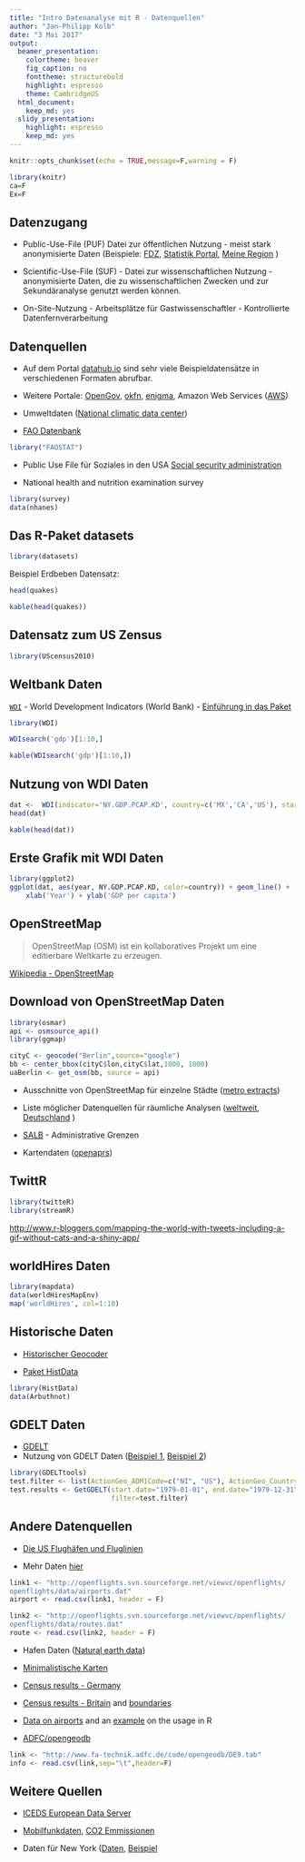 ```yaml
---
title: "Intro Datenanalyse mit R - Datenquellen"
author: "Jan-Philipp Kolb"
date: "3 Mai 2017"
output:
  beamer_presentation:
    colortheme: beaver
    fig_caption: no
    fonttheme: structurebold
    highlight: espresso
    theme: CambridgeUS
  html_document:
    keep_md: yes
  slidy_presentation:
    highlight: espresso
    keep_md: yes
---
```




```r
knitr::opts_chunk$set(echo = TRUE,message=F,warning = F)
```


```r
library(knitr)
ca=F
Ex=F
```


## Datenzugang

- Public-Use-File (PUF) Datei zur öffentlichen Nutzung - meist stark anonymisierte Daten
(Beispiele: [FDZ](www.forschungsdatenzentrum.de), [Statistik Portal](www.statistik-portal.de), [Meine Region](www.infothek.statistik.rlp.de/lis/MeineRegion/index.asp) )

- Scientific-Use-File (SUF) - Datei zur wissenschaftlichen Nutzung - anonymisierte Daten, die zu wissenschaftlichen Zwecken und zur Sekundäranalyse genutzt werden können. 
 
- On-Site-Nutzung - Arbeitsplätze für Gastwissenschaftler - Kontrollierte Datenfernverarbeitung


## Datenquellen

- Auf dem Portal [datahub.io](http://datahub.io/) sind sehr viele Beispieldatensätze in verschiedenen Formaten abrufbar. 

- Weitere Portale: [OpenGov](http://ropengov.github.io/projects/), [okfn](http://data.okfn.org/), [enigma](https://app.enigma.io/table/org.worldbank.hnp.data), 
Amazon Web Services ([AWS](http://aws.amazon.com/de/public-data-sets/))


- Umweltdaten ([National climatic data center](http://www.ncdc.noaa.gov/ibtracs/index.php?name=ibtracs-data))


- [FAO Datenbank](http://cran.r-project.org/web/packages/FAOSTAT/index.html)

```r
library("FAOSTAT")
```

- Public Use File für Soziales in den USA [Social security administration ](http://www.ssa.gov/policy/docs/data/index.html)

- National health and nutrition examination survey

```r
library(survey)
data(nhanes)
```


## Das R-Paket datasets

```r
library(datasets)
```

Beispiel Erdbeben Datensatz:

```r
head(quakes)
```


```r
kable(head(quakes))
```

## Datensatz zum US Zensus

```r
library(UScensus2010)
```

## Weltbank Daten

[`WDI`](https://cran.r-project.org/web/packages/WDI/index.html) - World Development Indicators (World Bank) - [Einführung in das Paket](https://github.com/vincentarelbundock/WDI)

```r
library(WDI)
```

```r
WDIsearch('gdp')[1:10,]
```

```r
kable(WDIsearch('gdp')[1:10,])
```


## Nutzung von WDI Daten

```r
dat <-  WDI(indicator='NY.GDP.PCAP.KD', country=c('MX','CA','US'), start=1960, end=2012)
head(dat)
```

```r
kable(head(dat))
```

## Erste Grafik mit WDI Daten

```r
library(ggplot2)
ggplot(dat, aes(year, NY.GDP.PCAP.KD, color=country)) + geom_line() + 
    xlab('Year') + ylab('GDP per capita')
```


## OpenStreetMap

> OpenStreetMap (OSM) ist ein kollaboratives Projekt um eine editierbare Weltkarte zu erzeugen.

[Wikipedia - OpenStreetMap](https://en.wikipedia.org/wiki/OpenStreetMap)

## Download von OpenStreetMap Daten

```r
library(osmar)
api <- osmsource_api()
library(ggmap)
```

```r
cityC <- geocode("Berlin",source="google")
bb <- center_bbox(cityC$lon,cityC$lat,1000, 1000)
uaBerlin <- get_osm(bb, source = api)
```

- Ausschnitte von OpenStreetMap für einzelne Städte ([metro extracts](https://mapzen.com/data/metro-extracts/))

- Liste möglicher Datenquellen für räumliche Analysen ([weltweit](http://wiki.openstreetmap.org/wiki/Potential_Datasources), [Deutschland](http://wiki.openstreetmap.org/wiki/DE:Potential_Datasources)
)

- [SALB](http://wiki.openstreetmap.org/wiki/SALB) - Administrative Grenzen

- Kartendaten ([openaprs](http://www.openaprs.net/))


## TwittR

```r
library(twitteR)
library(streamR)
```

<http://www.r-bloggers.com/mapping-the-world-with-tweets-including-a-gif-without-cats-and-a-shiny-app/>

## worldHires Daten

```r
library(mapdata)
data(worldHiresMapEnv)
map('worldHires', col=1:10)
```


## Historische Daten

- [Historischer Geocoder](http://www.azavea.com/blogs/newsletter/v2i3/azavea-research-historic-geocoder/)

- [Paket HistData](http://www.inside-r.org/packages/cran/HistData)

```r
library(HistData)
data(Arbuthnot)
```


## GDELT Daten

- [GDELT](http://www.gdeltproject.org/)
- Nutzung von GDELT Daten ([Beispiel 1](http://quantifyingmemory.blogspot.de/2013/04/mapping-gdelt-data-in-r-and-some.html), 
[Beispiel 2](http://www.kalevleetaru.com/))

```r
library(GDELTtools)
test.filter <- list(ActionGeo_ADM1Code=c("NI", "US"), ActionGeo_CountryCode="US")
test.results <- GetGDELT(start.date="1979-01-01", end.date="1979-12-31",
                         filter=test.filter)
```




## Andere Datenquellen


- [Die US Flughäfen und Fluglinien](http://www.sasanalysis.com/2013/06/the-us-airports-with-most-flight-routes.html)

- Mehr Daten [hier](http://openflights.org/data.html)

```r
link1 <- "http://openflights.svn.sourceforge.net/viewvc/openflights/
openflights/data/airports.dat"
airport <- read.csv(link1, header = F)

link2 <- "http://openflights.svn.sourceforge.net/viewvc/openflights/
openflights/data/routes.dat"
route <- read.csv(link2, header = F)
```


- Hafen Daten ([Natural earth data](http://www.naturalearthdata.com/downloads/10m-cultural-vectors/))

- [Minimalistische Karten](http://www.r-bloggers.com/minimalist-maps/)

- [Census results - Germany](https://ergebnisse.zensus2011.de/)
- [Census results - Britain](http://www.r-bloggers.com/2011-census-open-atlas-project/) and [boundaries](http://www.ons.gov.uk/ons/guide-method/census/2011/census-data/2011-census-prospectus/new-developments-for-2011-census-results/2011-census-geography/2011-census-geography-prospectus/index.html)
- [Data on airports](http://openflights.org/data.html) and an [example](http://www.milanor.net/blog/?p=594) on the usage in R


- [ADFC/opengeodb](http://www.fa-technik.adfc.de/code/opengeodb/)

```r
link <- "http://www.fa-technik.adfc.de/code/opengeodb/DE9.tab"
info <- read.csv(link,sep="\t",header=F)
```


## Weitere Quellen


- [ICEDS European Data Server](http://geocommons.com/overlays/96341)


- [Mobilfunkdaten](http://opencellid.org/), [CO2 Emmissionen](http://databank.worldbank.org/data/reports.aspx?source=2&country=DEU&series=&period=)

- Daten für New York ([Daten](https://data.cityofnewyork.us/), [Beispiel](https://data.cityofnewyork.us/City-Government/Parking-Violations-Issued-Fiscal-Year-2014-August-/jt7v-77mi)